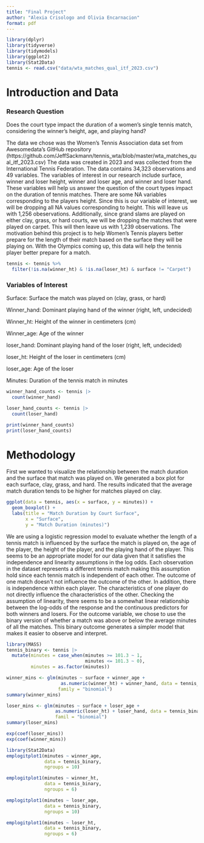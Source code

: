 ```yaml
---
title: "Final Project"
author: "Alexia Crisologo and Olivia Encarnacion"
format: pdf
---
```


```r
library(dplyr)
library(tidyverse)
library(tidymodels)
library(ggplot2)
library(Stat2Data)
tennis <- read.csv("data/wta_matches_qual_itf_2023.csv")
```

# Introduction and Data

### Research Question

Does the court type impact the duration of a women's single tennis match, considering the winner's height, age, and playing hand?

The data we chose was the Women's Tennis Association data set from Awesomedata's GitHub repository (https://github.com/JeffSackmann/tennis_wta/blob/master/wta_matches_qual_itf_2023.csv) The data was created in 2023 and was collected from the International Tennis Federation. The data contains 34,323 observations and 49 variables. The variables of interest in our research include surface, winner and loser height, winner and loser age, and winner and loser hand. These variables will help us answer the question of the court types impact on the duration of tennis matches. There are some NA variables corresponding to the players height. Since this is our variable of interest, we will be dropping all NA values corresponding to height. This will leave us with 1,256 obeservations. Additionally, since grand slams are played on either clay, grass, or hard courts, we will be dropping the matches that were played on carpet. This will then leave us with 1,239 observations. The motivation behind this project is to help Women's Tennis players better prepare for the length of their match based on the surface they will be playing on. With the Olympics coming up, this data will help the tennis player better prepare for a match. 

```r
tennis <- tennis %>%
  filter(!is.na(winner_ht) & !is.na(loser_ht) & surface != "Carpet")

```

### Variables of Interest

Surface: Surface the match was played on (clay, grass, or hard)

Winner_hand: Dominant playing hand of the winner (right, left, undecided)

Winner_ht: Height of the winner in centimeters (cm)

Winner_age: Age of the winner

loser_hand: Dominant playing hand of the loser (right, left, undecided)

loser_ht: Height of the loser in centimeters (cm)

loser_age: Age of the loser

Minutes: Duration of the tennis match in minutes

```r
winner_hand_counts <- tennis |>
  count(winner_hand)

loser_hand_counts <- tennis |>
  count(loser_hand)

print(winner_hand_counts)
print(loser_hand_counts)

```

# Methodology

First we wanted to visualize the relationship between the match duration and the surface that match was played on. We generated a box plot for each surface, clay, grass, and hard. The results indicated that the average match duration tends to be higher for matches played on clay. 

```r
ggplot(data = tennis, aes(x = surface, y = minutes)) +
  geom_boxplot() +
  labs(title = "Match Duration by Court Surface",
       x = "Surface",
       y = "Match Duration (minutes)")
```

We are using a logistic regression model to evaluate whether the length of a tennis match is influenced by the surface the match is played on, the age of the player, the height of the player, and the playing hand of the player. This seems to be an appropriate model for our data given that it satisfies the independence and linearity assumptions in the log odds. Each observation in the dataset represents a different tennis match making this assumption hold since each tennis match is independent of each other. The outcome of one match doesn\'t not influence the outcome of the other. In addition, there is independence within each player. The characteristics of one player do not directly influence the characteristics of the other. Checking the assumption of linearity, there seems to be a somewhat linear relationship between the log-odds of the response and the continuous predictors for both winners and losers. For the outcome variable, we chose to use the binary version of whether a match was above or below the average minutes of all the matches. This binary outcome generates a simpler model that makes it easier to observe and interpret. 

```r
library(MASS)
tennis_binary <- tennis |>
  mutate(minutes = case_when(minutes >= 101.3 ~ 1,
                             minutes <= 101.3 ~ 0),
         minutes = as.factor(minutes))

winner_mins <- glm(minutes ~ surface + winner_age + 
                    as.numeric(winner_ht) + winner_hand, data = tennis_binary,
                   family = "binomial")
summary(winner_mins)

loser_mins <- glm(minutes ~ surface + loser_age + 
                  as.numeric(loser_ht) + loser_hand, data = tennis_binary,
                  famil = "binomial")
summary(loser_mins)

exp(coef(loser_mins))
exp(coef(winner_mins))
```

```r
library(Stat2Data)
emplogitplot1(minutes ~ winner_age,
              data = tennis_binary,
              ngroups = 10)
```

```r
emplogitplot1(minutes ~ winner_ht,
              data = tennis_binary,
              ngroups = 6)
```

```r
emplogitplot1(minutes ~ loser_age,
              data = tennis_binary,
              ngroups = 10)
```

```r
emplogitplot1(minutes ~ loser_ht,
              data = tennis_binary,
              ngroups = 6)
```
